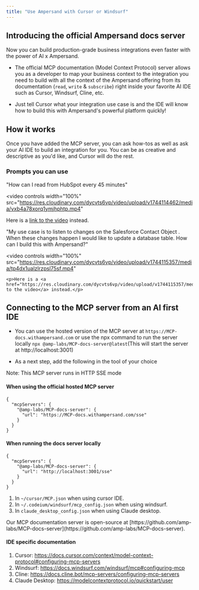 ```yaml
---
title: "Use Ampersand with Cursor or Windsurf"
---
```


## Introducing the official Ampersand docs server

Now you can build production-grade business integrations even faster with the power of AI x Ampersand.


-  The official MCP documentation (Model Context Protocol) server allows you as a developer to map your business context to the integration you need to build 
with all the context of the Ampersand offering from its documentation (`read`, `write` & `subscribe`) right inside your favorite AI IDE such as Cursor, Windsurf, Cline, etc.

-  Just tell Cursor what your integration use case is and the IDE will know how to build this with Ampersand's powerful platform quickly!  

## How it works 

Once you have added the MCP server, you can ask how-tos as well as ask your AI IDE to build an integration for you. You can be as creative and descriptive as you'd like, and Cursor will do the rest.

### Prompts you can use 


"How can I read from HubSpot every 45 minutes" 

<video 
  controls
  width="100%"
  src="https://res.cloudinary.com/dycvts6vp/video/upload/v1744114462/media/vxb4a78xorq1ymjhphtp.mp4"
>
  <p>Here is a <a href="https://res.cloudinary.com/dycvts6vp/video/upload/v1744114462/media/vxb4a78xorq1ymjhphtp.mp4">link to the video</a> instead.</p>
</video>


"My use case is to listen to changes on the Salesforce Contact Object . When these changes happen I would like to update a database table. 
How can I build this with Ampersand?"

<video 
    controls
    width="100%"
    src="https://res.cloudinary.com/dycvts6vp/video/upload/v1744115357/media/tp4dx1ualzlrzpsl75sf.mp4"
>
    <p>Here is a <a href="https://res.cloudinary.com/dycvts6vp/video/upload/v1744115357/media/tp4dx1ualzlrzpsl75sf.mp4">link to the video</a> instead.</p>
</video>    

## Connecting to the MCP server from an AI first IDE 

-  You can use the hosted version of the MCP server at `https://MCP-docs.withampersand.com` or use the npx command to run the server locally `npx @amp-labs/MCP-docs-server@latest`(This will start the server at http://localhost:3001)

-  As a next step, add the following in the tool of your choice

<Note>
Note: This MCP server runs in HTTP SSE mode 
</Note>

#### When using the official hosted MCP server 

```
{
  "mcpServers": {
    "@amp-labs/MCP-docs-server": {
      "url": "https://MCP-docs.withampersand.com/sse" 
    }
  }
}
```


#### When running the docs server locally
```
{
  "mcpServers": {
    "@amp-labs/MCP-docs-server": {
      "url": "http://localhost:3001/sse"
    }
  }
}

```

1. In `~/cursor/MCP.json` when using cursor IDE.
2. In `~/.codeium/windsurf/mcp_config.json` when using windsurf.
3. In `claude_desktop_config.json` when using Claude desktop.

<Note>
Our MCP documentation server is open-source at [https://github.com/amp-labs/MCP-docs-server](https://github.com/amp-labs/MCP-docs-server).
</Note>

#### IDE specific documentation 

1. Cursor: https://docs.cursor.com/context/model-context-protocol#configuring-mcp-servers
2. Windsurf: https://docs.windsurf.com/windsurf/mcp#configuring-mcp
3. Cline: https://docs.cline.bot/mcp-servers/configuring-mcp-servers 
4. Claude Desktop: https://modelcontextprotocol.io/quickstart/user



